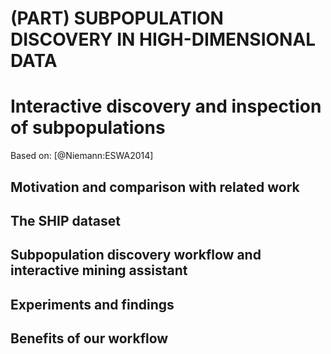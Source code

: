 # (PART) SUBPOPULATION DISCOVERY IN HIGH-DIMENSIONAL DATA {-}

# Interactive discovery and inspection of subpopulations {#imm}

Based on: [@Niemann:ESWA2014]

## Motivation and comparison with related work

## The SHIP dataset

## Subpopulation discovery workflow and interactive mining assistant

## Experiments and findings  

## Benefits of our workflow


